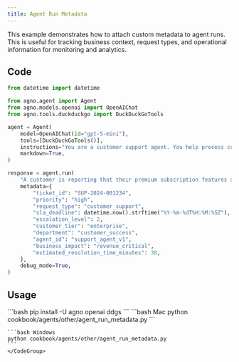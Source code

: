 ```yaml
---
title: Agent Run Metadata
---
```


This example demonstrates how to attach custom metadata to agent runs. This is useful for tracking business context, request types, and operational information for monitoring and analytics.

## Code

```python cookbook/agents/other/agent_run_metadata.py
from datetime import datetime

from agno.agent import Agent
from agno.models.openai import OpenAIChat
from agno.tools.duckduckgo import DuckDuckGoTools

agent = Agent(
    model=OpenAIChat(id="gpt-5-mini"),
    tools=[DuckDuckGoTools()],
    instructions="You are a customer support agent. You help process customer inquiries efficiently.",
    markdown=True,
)

response = agent.run(
    "A customer is reporting that their premium subscription features are not working. They need urgent help as they have a presentation in 2 hours.",
    metadata={
        "ticket_id": "SUP-2024-001234",
        "priority": "high",
        "request_type": "customer_support",
        "sla_deadline": datetime.now().strftime("%Y-%m-%dT%H:%M:%SZ"),
        "escalation_level": 2,
        "customer_tier": "enterprise",
        "department": "customer_success",
        "agent_id": "support_agent_v1",
        "business_impact": "revenue_critical",
        "estimated_resolution_time_minutes": 30,
    },
    debug_mode=True,
)
```

## Usage

<Steps>
  <Snippet file="create-venv-step.mdx" />

  <Step title="Install libraries">
    ```bash
    pip install -U agno openai ddgs
    ```
  </Step>

  <Step title="Run Agent">
    <CodeGroup>
    ```bash Mac
    python cookbook/agents/other/agent_run_metadata.py
    ```
    
    ```bash Windows  
    python cookbook/agents/other/agent_run_metadata.py
    ```
    </CodeGroup>
  </Step>
</Steps>